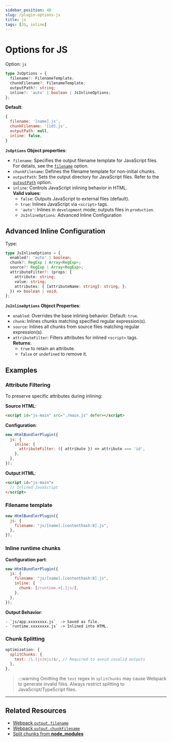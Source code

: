 ```yaml
---
sidebar_position: 40
slug: /plugin-options-js
title: js
tags: [JS, inline]
---
```


# Options for JS

Option: `js`

```ts
type JsOptions = {
  filename?: FilenameTemplate;
  chunkFilename?: FilenameTemplate;
  outputPath?: string;
  inline?: 'auto' | boolean | JsInlineOptions;
};
```

**Default**:

```js
{
  filename: '[name].js',
  chunkFilename: '[id].js',
  outputPath: null,
  inline: false,
}
```

**`JsOptions` Object properties**:

- `filename`: Specifies the output filename template for JavaScript files.\
  For details, see the [`filename`](/plugin-options-filename) option.
- `chunkFilename`: Defines the filename template for non-initial chunks.
- `outputPath`: Sets the output directory for JavaScript files. Refer to the [`outputPath`](/plugin-options-outputPath) option.
- `inline`: Controls JavaScript inlining behavior in HTML.\
  **Valid values**:
  - `false`: Outputs JavaScript to external files (default).
  - `true`: Inlines JavaScript via `<script>` tags.
  - `'auto'`: Inlines in `development` mode; outputs files in `production`.
  - `JsInlineOptions`: Advanced Inline Configuration

## Advanced Inline Configuration

Type:

```ts
type JsInlineOptions = {
  enabled?: 'auto' | boolean;
  chunk?: RegExp | Array<RegExp>;
  source?: RegExp | Array<RegExp>;
  attributeFilter?: (props: {
    attribute: string;
    value: string;
    attributes: { [attributeName: string]: string; };
  }) => boolean | void;
};
```

**`JsInlineOptions` Object Properties**:

- `enabled`: Overrides the base inlining behavior. Default: `true`.
- `chunk`: Inlines chunks matching specified regular expression(s).
- `source`: Inlines all chunks from source files matching regular expression(s).
- `attributeFilter`: Filters attributes for inlined `<script>` tags.\
  **Returns**:
  - `true` to retain an attribute.
  - `false` or `undefined` to remove it.

## Examples

### Attribute Filtering

To preserve specific attributes during inlining:

**Source HTML**:

```html
<script id="js-main" src="./main.js" defer></script>
```

**Configuration**:

```js
new HtmlBundlerPlugin({
  js: {
    inline: {
      attributeFilter: ({ attribute }) => attribute === 'id',
    },
  },
});
```

**Output HTML**:

```html
<script id="js-main">
  // Inlined JavaScript
</script>
```

### Filename template

```js
new HtmlBundlerPlugin({
  js: {
    filename: "js/[name].[contenthash:8].js",
  },
});
```

### Inline runtime chunks

**Configuration part**:

```js
new HtmlBundlerPlugin({
  js: {
    filename: "js/[name].[contenthash:8].js",
    inline: {
      chunk: [/runtime.+[.]js/],
    },
  },
});
```

**Output Behavior**:

```text
- `js/app.xxxxxxxx.js`  -> Saved as file.
- `runtime.xxxxxxxx.js` -> Inlined into HTML.
```

### Chunk Splitting

```js
optimization: {
  splitChunks: {
    test: /\.(js|mjs)$/, // Required to avoid invalid outputs
  },
},
```

> :::warning
> Omitting the `test` regex in `splitChunks` may cause Webpack to generate invalid files. Always restrict splitting
> to JavaScript/TypeScript files.

---

## Related Resources

- [Webpack `output.filename`][webpack-filename-url]
- [Webpack `output.chunkFilename`][webpack-chunkfilename-url]
- [Split chunks from **node_modules**][recipes-split-chunks-url]


[recipes-split-chunks-url]: /faq/split-chunks-keep-module-name
[webpack-chunkfilename-url]: https://webpack.js.org/configuration/output/#outputchunkfilename
[webpack-filename-url]: https://webpack.js.org/configuration/output/#outputfilename
